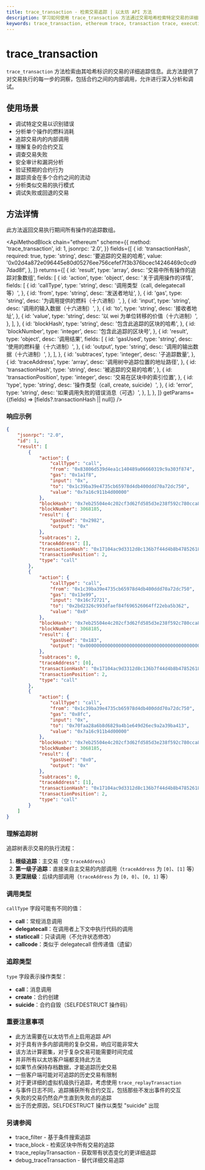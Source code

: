 ```yaml
---
title: trace_transaction - 检索交易追踪 | 以太坊 API 方法
description: 学习如何使用 trace_transaction 方法通过交易哈希检索特定交易的详细执行追踪信息。
keywords: trace_transaction, ethereum trace, transaction trace, execution trace, smart contract debugging, internal calls
---
```


# trace_transaction

`trace_transaction` 方法检索由其哈希标识的交易的详细追踪信息。此方法提供了对交易执行的每一步的洞察，包括合约之间的内部调用，允许进行深入分析和调试。

## 使用场景

- 调试特定交易以识别错误
- 分析单个操作的燃料消耗
- 追踪交易内的内部调用
- 理解复杂的合约交互
- 调查交易失败
- 安全审计和漏洞分析
- 验证预期的合约行为
- 跟踪资金在多个合约之间的流动
- 分析类似交易的执行模式
- 调试失败或回退的交易

## 方法详情

此方法返回交易执行期间所有操作的追踪数组。

<ApiMethodBlock
	chain="ethereum"
	scheme={{
		method: 'trace_transaction',
		id: 1,
		jsonrpc: '2.0',
	}}
	fields={[
		{
			id: 'transactionHash',
			required: true,
			type: 'string',
			desc: '要追踪的交易的哈希',
			value: '0x02d4a872e096445e80d05276ee756cefef7f3b376bcec14246469c0cd97dad8f',
		},
	]}
	returns={[
		{
			id: 'result',
			type: 'array',
			desc: '交易中所有操作的追踪对象数组',
			fields: [
				{
					id: 'action',
					type: 'object',
					desc: '关于调用操作的详情',
					fields: [
						{
							id: 'callType',
							type: 'string',
							desc: '调用类型（call, delegatecall 等）',
						},
						{
							id: 'from',
							type: 'string',
							desc: '发送者地址',
						},
						{
							id: 'gas',
							type: 'string',
							desc: '为调用提供的燃料（十六进制）',
						},
						{
							id: 'input',
							type: 'string',
							desc: '调用的输入数据（十六进制）',
						},
						{
							id: 'to',
							type: 'string',
							desc: '接收者地址',
						},
						{
							id: 'value',
							type: 'string',
							desc: '以 wei 为单位转移的价值（十六进制）',
						},
					],
				},
				{
					id: 'blockHash',
					type: 'string',
					desc: '包含此追踪的区块的哈希',
				},
				{
					id: 'blockNumber',
					type: 'integer',
					desc: '包含此追踪的区块号',
				},
				{
					id: 'result',
					type: 'object',
					desc: '调用结果',
					fields: [
						{
							id: 'gasUsed',
							type: 'string',
							desc: '使用的燃料量（十六进制）',
						},
						{
							id: 'output',
							type: 'string',
							desc: '调用的输出数据（十六进制）',
						},
					],
				},
				{
					id: 'subtraces',
					type: 'integer',
					desc: '子追踪数量',
				},
				{
					id: 'traceAddress',
					type: 'array',
					desc: '调用树中追踪位置的地址路径',
				},
				{
					id: 'transactionHash',
					type: 'string',
					desc: '被追踪的交易的哈希',
				},
				{
					id: 'transactionPosition',
					type: 'integer',
					desc: '交易在区块中的索引位置',
				},
				{
					id: 'type',
					type: 'string',
					desc: '操作类型（call, create, suicide）',
				},
				{
					id: 'error',
					type: 'string',
					desc: '如果调用失败的错误消息（可选）',
				},
			],
		},
	]}
	getParams={(fields) => [fields?.transactionHash || null]}
/>

### 响应示例

```json
{
	"jsonrpc": "2.0",
	"id": 1,
	"result": [
		{
			"action": {
				"callType": "call",
				"from": "0x83806d539d4ea1c140489a06660319c9a303f874",
				"gas": "0x1a1f8",
				"input": "0x",
				"to": "0x1c39ba39e4735cb65978d4db400ddd70a72dc750",
				"value": "0x7a16c911b4d00000"
			},
			"blockHash": "0x7eb25504e4c202cf3d62fd585d3e238f592c780cca82dacb2ed3cb5b38883add",
			"blockNumber": 3068185,
			"result": {
				"gasUsed": "0x2982",
				"output": "0x"
			},
			"subtraces": 2,
			"traceAddress": [],
			"transactionHash": "0x17104ac9d3312d8c136b7f44d4b8b47852618065ebfa534bd2d3b5ef218ca1f3",
			"transactionPosition": 2,
			"type": "call"
		},
		{
			"action": {
				"callType": "call",
				"from": "0x1c39ba39e4735cb65978d4db400ddd70a72dc750",
				"gas": "0x13e99",
				"input": "0x16c72721",
				"to": "0x2bd2326c993dfaef84f696526064ff22eba5b362",
				"value": "0x0"
			},
			"blockHash": "0x7eb25504e4c202cf3d62fd585d3e238f592c780cca82dacb2ed3cb5b38883add",
			"blockNumber": 3068185,
			"result": {
				"gasUsed": "0x183",
				"output": "0x0000000000000000000000000000000000000000000000000000000000000001"
			},
			"subtraces": 0,
			"traceAddress": [0],
			"transactionHash": "0x17104ac9d3312d8c136b7f44d4b8b47852618065ebfa534bd2d3b5ef218ca1f3",
			"transactionPosition": 2,
			"type": "call"
		},
		{
			"action": {
				"callType": "call",
				"from": "0x1c39ba39e4735cb65978d4db400ddd70a72dc750",
				"gas": "0x8fc",
				"input": "0x",
				"to": "0x70faa28a6b8d6829a4b1e649d26ec9a2a39ba413",
				"value": "0x7a16c911b4d00000"
			},
			"blockHash": "0x7eb25504e4c202cf3d62fd585d3e238f592c780cca82dacb2ed3cb5b38883add",
			"blockNumber": 3068185,
			"result": {
				"gasUsed": "0x0",
				"output": "0x"
			},
			"subtraces": 0,
			"traceAddress": [1],
			"transactionHash": "0x17104ac9d3312d8c136b7f44d4b8b47852618065ebfa534bd2d3b5ef218ca1f3",
			"transactionPosition": 2,
			"type": "call"
		}
	]
}
```

### 理解追踪树

追踪树表示交易的执行流程：

1. **根级追踪**：主交易（空 `traceAddress`）
2. **第一级子追踪**：直接来自主交易的内部调用（`traceAddress` 为 `[0]`、`[1]` 等）
3. **更深层级**：后续内部调用（`traceAddress` 为 `[0, 0]`、`[0, 1]` 等）

### 调用类型

`callType` 字段可能有不同的值：

- **call**：常规消息调用
- **delegatecall**：在调用者上下文中执行代码的调用
- **staticcall**：只读调用（不允许状态修改）
- **callcode**：类似于 delegatecall 但传递值（遗留）

### 追踪类型

`type` 字段表示操作类型：

- **call**：消息调用
- **create**：合约创建
- **suicide**：合约自毁（SELFDESTRUCT 操作码）

### 重要注意事项

- 此方法需要在以太坊节点上启用追踪 API
- 对于具有许多内部调用的复杂交易，响应可能非常大
- 该方法计算密集，对于复杂交易可能需要时间完成
- 并非所有以太坊客户端都支持此方法
- 如果节点保持存档数据，才能追踪历史交易
- 一些客户端可能对可追踪的历史交易有限制
- 对于更详细的虚拟机级执行追踪，考虑使用 `trace_replayTransaction`
- 与事件日志不同，追踪捕获所有合约交互，包括那些不发出事件的交互
- 失败的交易仍然会产生直到失败点的追踪
- 出于历史原因，SELFDESTRUCT 操作以类型 "suicide" 出现

### 另请参阅

- <Link to="/docs/ethereum/trace-methods/trace_filter" title="跨区块过滤和搜索交易追踪">trace_filter</Link> - 基于条件搜索追踪
- <Link to="/docs/ethereum/trace-methods/trace_block" title="获取区块中所有交易的执行追踪">trace_block</Link> - 检索区块中所有交易的追踪
- <Link to="/docs/ethereum/trace-methods/trace_replayTransaction" title="使用 VM 追踪和状态变化重放交易">trace_replayTransaction</Link> - 获取带有状态变化的更详细追踪
- <Link to="/docs/ethereum/debug-methods/debug_traceTransaction" title="获取交易的低级 EVM 执行详情">debug_traceTransaction</Link> - 替代详细交易追踪
